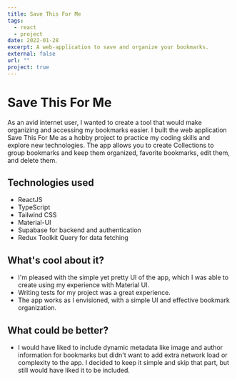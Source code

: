 ```yaml
---
title: Save This For Me
tags:
  - react
  - project
date: 2022-01-28
excerpt: A web-application to save and organize your bookmarks.
external: false
url: ""
project: true
---
```


# Save This For Me

As an avid internet user, I wanted to create a tool that would make organizing and accessing my bookmarks easier. I built the web application Save This For Me as a hobby project to practice my coding skills and explore new technologies. The app allows you to create Collections to group bookmarks and keep them organized, favorite bookmarks, edit them, and delete them.

## Technologies used
- ReactJS
- TypeScript
- Tailwind CSS
- Material-UI
- Supabase for backend and authentication
- Redux Toolkit Query for data fetching

## What's cool about it?

- I'm pleased with the simple yet pretty UI of the app, which I was able to create using my experience with Material UI.
- Writing tests for my project was a great experience.
- The app works as I envisioned, with a simple UI and effective bookmark organization.

## What could be better?

- I would have liked to include dynamic metadata like image and author information for bookmarks but didn't want to add extra network load or complexity to the app. I decided to keep it simple and skip that part, but still would have liked it to be included.
